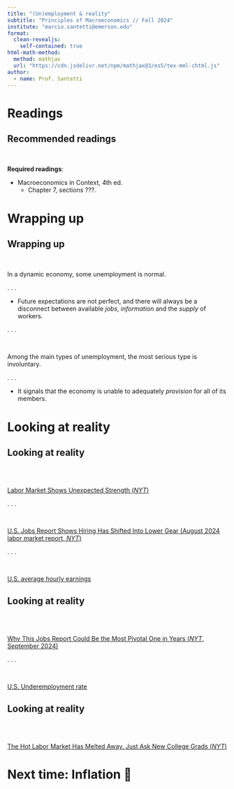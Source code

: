 ```yaml
---
title: "(Un)employment & reality"
subtitle: "Principles of Macroeconomics // Fall 2024"
institute: "marcio.santetti@emerson.edu"
format: 
  clean-revealjs:
    self-contained: true
html-math-method:
  method: mathjax
  url: "https://cdn.jsdelivr.net/npm/mathjax@3/es5/tex-mml-chtml.js"
author:
  - name: Prof. Santetti
---
```

  
# Readings {background-color="#62259D"}
  
  
  
## Recommended readings
  
<br>
  
**Required readings**:
  
- [Macroeconomics in Context]{.note}, 4th ed.
  - Chapter 7, sections ???.



  



# Wrapping up {background-color="#62259D"}

## Wrapping up

<br>

In a [dynamic]{.hi-orange} economy, some unemployment is [normal]{.note}.

. . .

  - Future [expectations]{.note} are not perfect, and there will always be a [disconnect]{.note} between available *jobs*, *information* and the *supply* of workers.


. . .

<br>

Among the main types of unemployment, the most [serious]{.note} type is [involuntary]{.hi-slate}.

. . .

  - It [signals]{.note} that the economy is unable to adequately *provision* for all of its members.



# Looking at reality {background-color="#62259D"}


## Looking at reality

<br><br>

[[Labor Market Shows Unexpected Strength (*NYT*)]{.link}](https://www.nytimes.com/2024/10/04/business/economy/jobs-report-september.html)

. . .

<br>

[[U.S. Jobs Report Shows Hiring Has Shifted Into Lower Gear (August 2024 labor market report, *NYT*)]{.link}](https://www.nytimes.com/2024/09/06/business/economy/jobs-report-august-2024.html)

. . .

<br>

[[U.S. average hourly earnings]{.link}](https://fred.stlouisfed.org/series/CES0500000003)



## Looking at reality


<br><br>

[[Why This Jobs Report Could Be the Most Pivotal One in Years (*NYT*, September 2024)]{.link}](https://www.nytimes.com/2024/09/05/business/economy/jobs-report-federal-reserve.html)

. . .

<br>

[[U.S. Underemployment rate]{.link}](https://fred.stlouisfed.org/series/U6RATE)


## Looking at reality

<br><br>

[[The Hot Labor Market Has Melted Away. Just Ask New College Grads (*NYT*)]{.link}](https://www.nytimes.com/2024/09/05/business/economy/jobs-college-graduates-unemployment.html)



# Next time: Inflation 👻 {background-color="#62259D"}